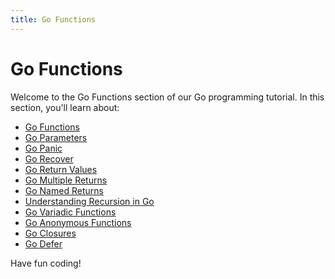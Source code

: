 ```yaml
---
title: Go Functions
---
```


# Go Functions

Welcome to the Go Functions section of our Go programming tutorial. In this section, you'll learn about:

- [Go Functions](./0-go-functions.mdx)
- [Go Parameters](./1-go-parameters.mdx)
- [Go Panic](./10-go-panic.mdx)
- [Go Recover](./11-go-recover.mdx)
- [Go Return Values](./2-go-return-values.mdx)
- [Go Multiple Returns](./3-go-multiple-returns.mdx)
- [Go Named Returns](./4-go-named-returns.mdx)
- [Understanding Recursion in Go](./5-go-recursion.mdx)
- [Go Variadic Functions](./6-go-variadic-functions.mdx)
- [Go Anonymous Functions](./7-go-anonymous-functions.mdx)
- [Go Closures](./8-go-closures.mdx)
- [Go Defer](./9-go-defer.mdx)

Have fun coding!
